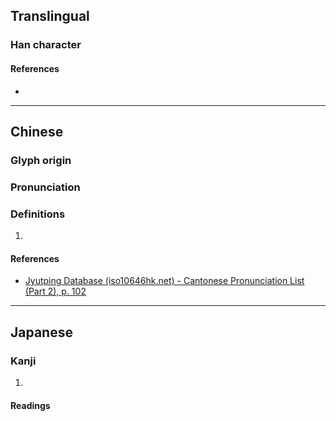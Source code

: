 {{character info/new}}
==Translingual==

===Han character===
{{Han char|rn=50|rad=巾|as=10|sn=13|four=43232|canj=LBJMO|ids=⿰巾家}}

====References====
* {{Han ref|kx=0335.060|dkj=09026|dj=0642.070|hdz=10751.020|uh=5E4F|ud=24143|bh=DD58|bd=56664}}

----

==Chinese==
{{zh-forms}}

===Glyph origin===
{{Han etym}}

===Pronunciation===
{{zh-pron
|m=jià
|c=gaa3
|mc=y
|oc=y
|cat=
}}

===Definitions===
{{zh-hanzi}}

# {{rfdef|zh}}

====References====
* [http://www.iso10646hk.net/jp/document/download.jsp Jyutping Database (iso10646hk.net) - Cantonese Pronunciation List (Part 2), p. 102]

----

==Japanese==

===Kanji===
{{ja-kanji|grade=|rs=巾10}}

# {{defn|lang=ja|sort=巾10}}

====Readings====
{{ja-readings|on=[[か]] (ka), [[け]] (ke)|kun=}}